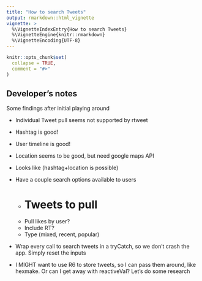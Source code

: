 ```yaml
---
title: "How to search Tweets"
output: rmarkdown::html_vignette
vignette: >
  %\VignetteIndexEntry{How to search Tweets}
  %\VignetteEngine{knitr::rmarkdown}
  %\VignetteEncoding{UTF-8}
---
```


```r
knitr::opts_chunk$set(
  collapse = TRUE,
  comment = "#>"
)
```



## Developer's notes

Some findings after initial playing around

- Individual Tweet pull seems not supported by rtweet
- Hashtag is good!
- User timeline is good!
- Location seems to be good, but need google maps API 
- Looks like (hashtag+location is possible)

- Have a couple search options available to users
  - # Tweets to pull
  - Pull likes by user?
  - Include RT?
  - Type (mixed, recent, popular)

- Wrap every call to search tweets in a tryCatch, so we don't crash the app. Simply reset the inputs

- I MIGHT want to use R6 to store tweets, so I can pass them around, like hexmake. Or can I get away with reactiveVal? Let's do some research
